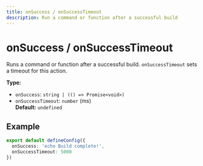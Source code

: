 ```yaml
---
title: onSuccess / onSuccessTimeout
description: Run a command or function after a successful build
---
```


# onSuccess / onSuccessTimeout

Runs a command or function after a successful build. `onSuccessTimeout` sets a timeout for this action.

**Type:**  
- `onSuccess`: `string | (() => Promise<void>)`
- `onSuccessTimeout`: `number` (ms)  
**Default:** `undefined`

## Example

```typescript
export default defineConfig({
  onSuccess: 'echo Build complete!',
  onSuccessTimeout: 5000
})
```
